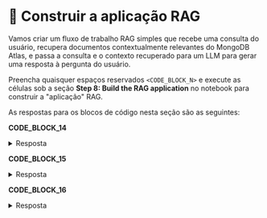 # 👐 Construir a aplicação RAG

Vamos criar um fluxo de trabalho RAG simples que recebe uma consulta do usuário, recupera documentos contextualmente relevantes do MongoDB Atlas, e passa a consulta e o contexto recuperado para um LLM para gerar uma resposta à pergunta do usuário.

Preencha quaisquer espaços reservados `<CODE_BLOCK_N>` e execute as células sob a seção **Step 8: Build the RAG application** no notebook para construir a "aplicação" RAG.

As respostas para os blocos de código nesta seção são as seguintes:

**CODE_BLOCK_14**

<details>
<summary>Resposta</summary>
<div>
```python
vector_search(user_query)
```
</div>
</details>

**CODE_BLOCK_15**

<details>
<summary>Resposta</summary>
<div>
```python
create_prompt(user_query)
```
</div>
</details>

**CODE_BLOCK_16**

<details>
<summary>Resposta</summary>
<div>
```python
[{"role": "user", "content": prompt}]
```
</div>
</details>
